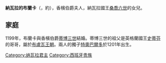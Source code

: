 {{Multiple issues|
{{Expand language|1=en|time=2020-10-12T08:52:58+00:00}}
{{Unreferenced|time=2020-10-12T08:52:58+00:00}}
}}
{{Infobox royalty
| name       = 納瓦拉的布蘭卡
| title      = 香檳伯爵夫人
| image      = BlancheTroyes.jpg
| birth_date = 約1177年
| death_date = {{Death date and age|1229|3|13|1177|df=y}}
| house      = [[希梅尼斯王朝|希梅尼斯王朝]]
| father     = [[桑喬六世|桑喬六世]]
| mother     = [[卡斯提爾的珊莎|卡斯提爾的珊莎]]
}}
'''納瓦拉的布蘭卡'''（{{lang-es|Blanca de Navarra}}，約{{bd|1177年||1229年|3月13日}}），香檳伯爵夫人，納瓦拉國王[[桑喬六世|桑喬六世]]的女兒。

== 家庭 ==
1199年，布蘭卡與香檳伯爵[[蒂博三世_(香槟)|蒂博三世]]結婚。蒂博三世的祖父是英格蘭國王[[斯蒂芬_(英格兰国王)|史蒂芬]]的哥哥，屬於[[布盧瓦王朝|布盧瓦王朝]]。兩人的獨子[[特奧巴爾多一世|特奧巴爾多]]於1201年出生。

[[Category:纳瓦拉君主|Category:纳瓦拉君主]]
[[Category:西班牙贵族|Category:西班牙贵族]]